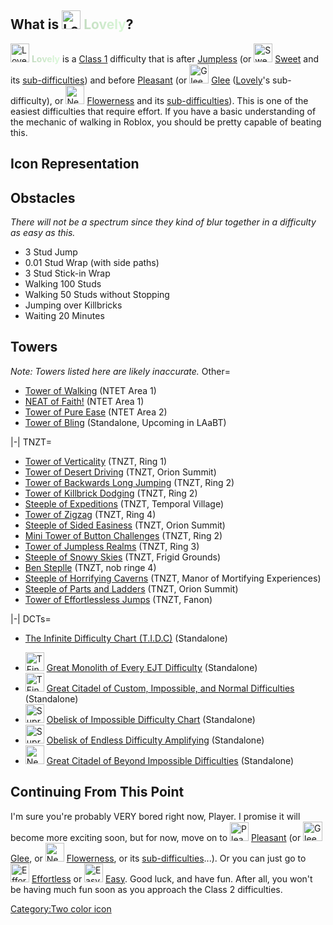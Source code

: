 {{JET}}{{Humanly Possible}}
==What is [[File:LovelyDifficulty..webp|frameless|30x30px]]<span style="background:linear-gradient(90deg,#c1dabf, #dcfada); -webkit-background-clip:text !important; -webkit-text-fill-color:transparent;"> '''Lovely'''</span>?==
{{NewDifficultyInfobox|title1=[[File:LovelyDifficulty..webp|frameless|30x30px]]<span style="background:linear-gradient(90deg,#c1dabf, #dcfada); -webkit-background-clip:text !important; -webkit-text-fill-color:transparent;"> '''Lovely'''</span>|image1=
<gallery>
LovelyDifficulty..webp|Official
LovelyTransparent.png|Transparent
Love.jpg|Alternate by AlexJN
</gallery>
|caption1=What a lovely difficulty.|class=[[Category:Class 1|Class 1]]|rating=-8|type=Difficulty|previous= [[File:JumplessDifficulty.webp|30px]] [[Jumpless]]|alt_previous=
* [[File:Sweet (New).png|30px]] [[Sweet]] (Unofficial)
* [[File:Sugary (New).png|30px]] [[Sugary]] (Sub-Difficulty, Unofficial)
* [[File:Aesthetic.png|30px]] [[Aesthetic]] (Sub-Difficulty, Unofficial)|alt_next=* [[File:New flowerness image1.png|30px]] [[Flowerness]] (Unofficial)
* [[File:NewestCoasterifying.png|30px]] [[Coasterifying]] (Sub-Difficulty, Unofficial)
* [[File:ADNDnewimage.png|30px]] [[A Difficulty Named Difficulty]] (Sub-Difficulty, Unofficial)
* [[File:Piece O Cake UHD.jpeg|30px]] [[Piece o' Cake]] (Unofficial) (sub-difficulty of Pleasant)|next=
[[File:Pleasant.png|30px]] [[Pleasant]]|decal_id=[https://roblox.com/library/6383341663 6383341663]|revamp_date=11/23/2022|hex_color=<nowiki/>#c1dabf, #dcfada|sub_difficulty(ies)=[[File:Glee Difficulty.png|30px]] [[Glee]]}}[[File:LovelyDifficulty..webp|frameless|30x30px]] <span style="background:linear-gradient(90deg,#c1dabf, #dcfada); -webkit-background-clip:text !important; -webkit-text-fill-color:transparent;">'''Lovely'''</span> is a [[:Category:Class 1|Class 1]] difficulty that is after {{Class0Difficulties|Jumpless}} [[Jumpless]] (or [[File:Sweet (New).png|frameless|30x30px]] [[Sweet]] and its [[Sugary|sub-]][[Aesthetic|difficulties]]) and before {{Class0Difficulties|Pleasant}} [[Pleasant]] (or [[File:Glee Difficulty.png|frameless|31x31px]] [[Glee]] ([[Lovely]]'s sub-difficulty), or  [[File:New flowerness image1.png|frameless|30x30px]] [[Flowerness]] and its [[Coasterifying|sub-]][[A Difficulty Named Difficulty|difficulties]]). This is one of the easiest difficulties that require effort. If you have a basic understanding of the mechanic of walking in Roblox, you should be pretty capable of beating this.

==Icon Representation==
{{IconRepresentationOfficialOnly|image=[[File:LovelyDifficulty..webp|50px]]|color=#c1dabf|description=A bright green background, with a single pixelated darker green heart in the middle.}}

== Obstacles ==
''There will not be a spectrum since they kind of blur together in a difficulty as easy as this.''

* 3 Stud Jump
* 0.01 Stud Wrap (with side paths)
* 3 Stud Stick-in Wrap
* Walking 100 Studs 
* Walking 50 Studs without Stopping
* Jumping over Killbricks
* Waiting 20 Minutes

==Towers==
''Note: Towers listed here are likely inaccurate.''
<tabber>
Other=
*[https://www.roblox.com/games/80166612504189/Not-Too-Easy-Towers Tower of Walking] (NTET Area 1)
*[https://www.roblox.com/games/80166612504189/Not-Too-Easy-Towers NEAT of Faith!] (NTET Area 1)
*[https://www.roblox.com/games/80166612504189/1K-Event-ToFR-Not-Too-Easy-Towers Tower of Pure Ease] (NTET Area 2) 
*[https://www.roblox.com/games/133808966573715/Tower-of-bling Tower of Bling] (Standalone, Upcoming in LAaBT)
|-|
TNZT=
*[[w:c:the-noob-zone-towers:Tower of Verticality|Tower of Verticality]] (TNZT, Ring 1)
*[[w:c:tnzt:Tower of Desert Driving|Tower of Desert Driving]] (TNZT, Orion Summit)
*[[w:c:tnzt:Tower of Backwards Long Jumping|Tower of Backwards Long Jumping]] (TNZT, Ring 2)
*[[w:c:tnzt:Tower of Killbrick Dodging|Tower of Killbrick Dodging]] (TNZT, Ring 2)
*[[w:c:tnzt:Steeple of Expeditions|Steeple of Expeditions]] (TNZT, Temporal Village)
*[[w:c:tnzt:Tower of Zigzag|Tower of Zigzag]] (TNZT, Ring 4)
*[[w:c:tnzt:Steeple of Sided Easiness|Steeple of Sided Easiness]] (TNZT, Orion Summit)
*[[w:c:tnzt:Mini Tower of Button Challenges|Mini Tower of Button Challenges]] (TNZT, Ring 2)
*[[w:c:tnzt:Tower of Jumpless Realms|Tower of Jumpless Realms]] (TNZT, Ring 3)
*[[w:c:the-noob-zone-towers:Steeple of Snowy Skies|Steeple of Snowy Skies]]  (TNZT, Frigid Grounds)
*[[w:c:tnzt:Ben Steplle|Ben Steplle]] (TNZT, nob ringe 4)
*[[w:c:tnzt:Steeple of Horrifying Caverns|Steeple of Horrifying Caverns]] (TNZT, Manor of Mortifying Experiences)
*[[w:c:tnzt:Steeple of Parts and Ladders|Steeple of Parts and Ladders]] (TNZT, Orion Summit)
*[[w:c:tnzt:Tower of Effortlessless Jumps|Tower of Effortlessless Jumps]] (TNZT, Fanon)
|-|
DCTs=
*{{Class25Difficulties|The Final Difficulty.}} [[The Infinite Difficulty Chart (T.I.D.C)]] (Standalone)
*[[File:TFinD.jpg|30x30px]] [[Great Monolith of Every EJT Difficulty]] (Standalone)
*[[File:TFinD.jpg|30x30px]] [[Great Citadel of Custom, Impossible, and Normal Difficulties]] (Standalone)
*[[File:Supreme.PNG|frameless|30x30px]] [[Obelisk of Impossible Difficulty Chart]] (Standalone)
*[[File:Supreme.PNG|frameless|30x30px]] [[Obelisk of Endless Difficulty Amplifying]] (Standalone)
*[[File:New DI Image.JPG|30x30px]] [[Great Citadel of Beyond Impossible Difficulties]] (Standalone)
</tabber>

==Continuing From This Point==
I'm sure you're probably VERY bored right now, Player. I promise it will become more exciting soon, but for now, move on to [[File:Pleasant.png|frameless|30x30px]] [[Pleasant]] (or [[File:Glee Difficulty.png|frameless|31x31px]] [[Glee]], or [[File:New flowerness image1.png|frameless|30x30px]] [[Flowerness]], or its [[Coasterifying|sub-]][[A Difficulty Named Difficulty|difficulties]]...). Or you can just go to [[File:Effortless difficulty.png|frameless|30x30px]] [[w:c:jtoh:Effortless|Effortless]] or [[File:EasyDifficulty.jpg|frameless|30x30px]] [[w:c:jtoh:Easy|Easy]]. Good luck, and have fun. After all, you won't be having much fun soon as you approach the Class 2 difficulties.
{{MainDifficultiesNavbox}}
[[Category:Two color icon]]